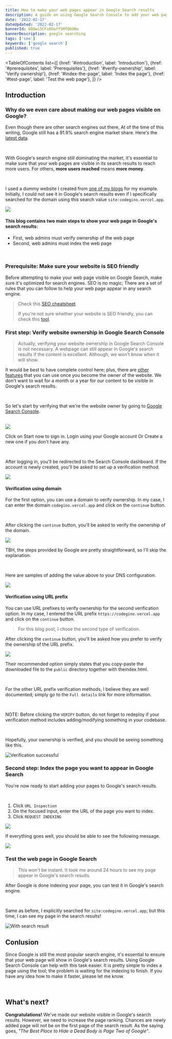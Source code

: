 ```yaml
---
title: How to make your web pages appear in Google Search results
description: A guide on using Google Search Console to add your web pages in Google Search results
date: '2022-02-17'
dateUpdated: '2022-02-17'
bannerId: 68Uwi5CFsOUaff5MfQ6ONu
bannerDescription: google searching 
tags: ['seo']
keywords: ['google search']
published: true 
---
```


<TableOfContents
  list={[
    {href: '#introduction', label: 'Introduction'},
    {href: '#prerequisites', label: 'Prerequisites'},
    {href: '#verify-ownership', label: 'Verify ownership'},
    {href: '#index-the-page', label: 'Index the page'},
    {href: '#test-page', label: 'Test the web page'},
  ]}
/>

## Introduction <Bookmark id="introduction" />

### Why do we even care about making our web pages visible on Google?

Even though there are other search engines out there, At of the time of this writing, Google still has a 91.9% search engine market share. Here's the [latest data](https://gs.statcounter.com/search-engine-market-share).

<br />

With Google's search engine still dominating the market, it's essential to make sure that your web pages are visible in its search results to reach more users. For others, **more users reached** means **more money**. 

<br />

I used a dummy website I created from [one of my blogs](https://carlogino.com/blog/remix-supabase-integration) for my example. Initially, I could not see it in Google's search results even if I specifically searched for the domain using this search value `site:codegino.vercel.app`. 

<Img width={890} height={797} src="https://i.imgur.com/MhK2gYN.png" />

<br />

#### This blog contains two main steps to show your web page in Google's search results:

- First, web admins must verify ownership of the web page
- Second, web admins must index the web page

<br />

### Prerequisite: Make sure your website is SEO friendly  <Bookmark id="prerequisites" />

Before attempting to make your web page visible on Google Search, make sure it's optimized for search engines. SEO is no magic; There are a set of rules that you can follow to help your web page appear in any search engine.

> Check this [SEO cheatsheet](https://carlogino.com/blog/improve-website-seo)
> 
> If you're not sure whether your website is SEO friendly, you can check this [tool](https://www.google.com/webmasters/tools/richsnippets).

### First step: Verify website ownership in Google Search Console <Bookmark id="verify-ownership" />

> Actually, verifying your website ownership in Google Search Console is not necessary.
> A webpage can still appear in Google's search results if the content is excellent. Although, we won't know when it will show.

It would be best to have complete control here; plus, there are [other features](https://direction.com/10-google-search-console-features/) that you can use once you become the owner of the website. We don't want to wait for a month or a year for our content to be visible in Google's search results.

<br />


So let's start by verifying that we're the website owner by going to [Google Search Console](https://search.google.com/search-console/about).

<br />


<Img width={1210} height={642} src="https://i.imgur.com/Xs0zt1i.png" />

Click on Start now to sign in. Login using your Google account Or Create a new one if you don't have any.

<br />

After logging in, you'll be redirected to the Search Console dashboard. If the account is newly created, you'll be asked to set up a verification method.

<Img width={849} height={705} src="https://i.imgur.com/p8RKKop.png" />

<br />


#### Verification using domain

For the first option, you can use a domain to verify ownership. In my case, I can enter the domain `codegino.vercel.app` and click on the `continue` button.

<br />

After clicking the `continue` button, you'll be asked to verify the ownership of the domain.

<Img width={643} height={517} src="https://i.imgur.com/mdYuTTJ.png" />

TBH, the steps provided by Google are pretty straightforward, so I'll skip the explanation.

<br />

Here are samples of adding the value above to your DNS configuration.

<Img width={801} height={691} src="https://i.imgur.com/F9Q92Tm.png" />

<br />

#### Verification using URL prefix

You can use URL prefixes to verify ownership for the second verification option. In my case, I entered the URL prefix `https://codegino.vercel.app` and click on the `continue` button.

> For this blog post, I chose the second type of verification.

After clicking the `continue` button, you'll be asked how you prefer to verify the ownership of the URL prefix.

<Img width={644} height={804} src="https://i.imgur.com/N55HyV3.png" />

<br />

Their recommended option simply states that you copy-paste the downloaded file to the `public` directory together with theindex.html.

<br />

For the other URL prefix verification methods, I believe they are well documented; simply go to the `Full details` link for more information.

<br />

NOTE: Before clicking the `VERIFY` button, do not forget to redeploy if your verification method includes adding/modifying something in your codebase.

<br />

Hopefully, your ownership is verified, and you should be seeing something like this.

<img width={1088} height={437} src="https://i.imgur.com/RDGOz7D.png" alt="Verification successful" />

<br />

### Second step: Index the page you want to appear in Google Search <Bookmark id="index-the-page" />

You're now ready to start adding your pages to Google's search results.

<br />


1. Click `URL Inspection`
2. On the focused input, enter the URL of the page you want to index.
3. Click `REQUEST INDEXING`

<Img width={1234} height={877} src="https://i.imgur.com/yIvhntJ.png" />

<br />

If everything goes well, you should be able to see the following message.

<Img width={1230} height={682} src="https://i.imgur.com/x0Ddyk9.png" />

<br />

### Test the web page in Google Search <Bookmark id="test-page" />

> This won't be instant. It took me around 24 hours to see my page appear in Google's search results.

After Google is done indexing your page, you can test it in Google's search engine.

<br />

Same as before, I explicitly searched for `site:codegino.vercel.app`; but this time, I can see my page in the search results!

<img width={890} height={361} src="https://i.imgur.com/7JSrBoi.png" alt="With search result" />

<br />

## Conlusion

Since Google is still the most popular search engine, it's essential to ensure that your web page will show in Google's search results.
Using Google Search Console can help with this task easier. It is pretty simple to index a page using the tool; the problem is waiting for the indexing to finish.
If you have any idea how to make it faster, please let me know.

<br />

## What's next?

**Congratulations!** We've made our website visible in Google's search results.
However, we need to increase the page ranking. Chances are newly added page will not be on the first page of the search result. As the saying goes, _"The Best Place to Hide a Dead Body is Page Two of Google"_.
